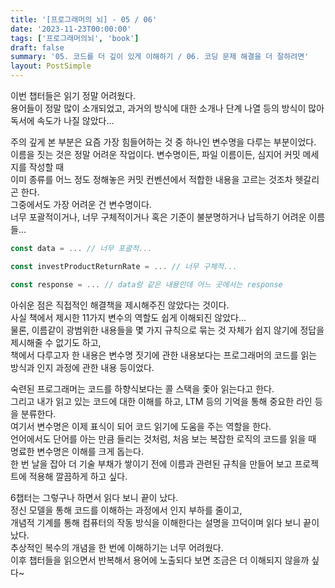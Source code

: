 ```yaml
---
title: '[프로그래머의 뇌] - 05 / 06'
date: '2023-11-23T00:00:00'
tags: ['프로그래머의뇌', 'book']
draft: false
summary: '05. 코드를 더 깊이 있게 이해하기 / 06. 코딩 문제 해결을 더 잘하려면'
layout: PostSimple
---
```


이번 챕터들은 읽기 정말 어려웠다.  
용어들이 정말 많이 소개되었고, 과거의 방식에 대한 소개나 단계 나열 등의 방식이 많아 독서에 속도가 나질 않았다...

주의 깊게 본 부분은 요즘 가장 힘들어하는 것 중 하나인 변수명을 다루는 부분이었다.  
이름을 짓는 것은 정말 어려운 작업이다. 변수명이든, 파일 이름이든, 심지어 커밋 메세지를 작성할 때  
이미 종류를 어느 정도 정해놓은 커밋 컨벤션에서 적합한 내용을 고르는 것조차 헷갈리곤 한다.  
그중에서도 가장 어려운 건 변수명이다.  
너무 포괄적이거나, 너무 구체적이거나 혹은 기준이 불분명하거나 납득하기 어려운 이름들...

```js
const data = ... // 너무 포괄적...

const investProductReturnRate = ... // 너무 구체적...

const response = ... // data랑 같은 내용인데 어느 곳에서는 response
```

아쉬운 점은 직접적인 해결책을 제시해주진 않았다는 것이다.  
사실 책에서 제시한 11가지 변수의 역할도 쉽게 이해되진 않았다...  
물론, 이름같이 광범위한 내용들을 몇 가지 규칙으로 묶는 것 자체가 쉽지 않기에 정답을 제시해줄 수 없기도 하고,  
책에서 다루고자 한 내용은 변수명 짓기에 관한 내용보다는 프로그래머의 코드를 읽는 방식과 인지 과정에 관한 내용 등이었다.

숙련된 프로그래머는 코드를 하향식보다는 콜 스택을 좇아 읽는다고 한다.  
그리고 내가 읽고 있는 코드에 대한 이해를 하고, LTM 등의 기억을 통해 중요한 라인 등을 분류한다.  
여기서 변수명은 이제 표식이 되어 코드 읽기에 도움을 주는 역할을 한다.  
언어에서도 단어를 아는 만큼 들리는 것처럼, 처음 보는 복잡한 로직의 코드를 읽을 때 명료한 변수명은 이해를 크게 돕는다.  
한 번 날을 잡아 더 기술 부채가 쌓이기 전에 이름과 관련된 규칙을 만들어 보고 프로젝트에 적용해 깔끔하게 하고 싶다.

6챕터는 그렇구나 하면서 읽다 보니 끝이 났다.  
정신 모델을 통해 코드를 이해하는 과정에서 인지 부하를 줄이고,  
개념적 기계를 통해 컴퓨터의 작동 방식을 이해한다는 설명을 끄덕이며 읽다 보니 끝이 났다.  
추상적인 복수의 개념을 한 번에 이해하기는 너무 어려웠다.  
이후 챕터들을 읽으면서 반복해서 용어에 노출되다 보면 조금은 더 이해되지 않을까 싶다~
